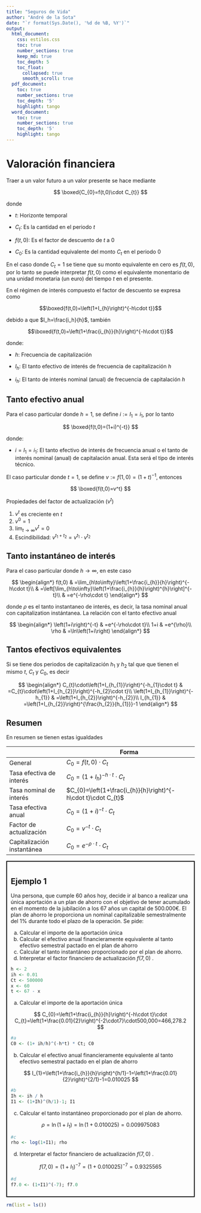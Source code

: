 ```yaml
---
title: "Seguros de Vida"
author: "André de la Sota" 
date: "`r format(Sys.Date(), '%d de %B, %Y')`"
output:
  html_document:
    css: estilos.css
    toc: true
    number_sections: true
    keep_md: true
    toc_depth: 5
    toc_float:
      collapsed: true
      smooth_scroll: true
  pdf_document:
    toc: true
    number_sections: true
    toc_depth: '5'
    highlight: tango
  word_document:
    toc: true
    number_sections: true
    toc_depth: '5'
    highlight: tango
---
```



# Valoración financiera 

Traer a un valor futuro a un valor presente se hace mediante

$$
\boxed{C_{0}=f(t,0)\cdot C_{t}}
$$

donde 

- $t$: Horizonte temporal 

- $C_{t}$: Es la cantidad en el periodo $t$

- $f(t,0)$: Es el factor de descuento de $t$ a $0$

- $C_0$: Es la cantidad equivalente del monto $C_t$ en el periodo $0$

En el caso donde $C_t=1$ se tiene que su monto equivalente en cero es $f(t,0)$, por lo tanto se puede interpretar $f(t,0)$ como el equivalente monentario de una unidad monetaria (un euro) del tiempo $t$ en el presente.


En el régimen de interés compuesto el factor de descuento se expresa como


$$\boxed{f(t,0)=\left(1+I_{h}\right)^{-h\cdot t}}$$


debido a que $I_h=\frac{i_h}{h}$, también

$$\boxed{f(t,0)=\left(1+\frac{i_{h}}{h}\right)^{-h\cdot t}}$$


donde:

- $h$: Frecuencia de capitalización

- $I_h$: El tanto efectivo de interés de frecuencia de capitalización $h$

- $i_h$: El tanto de interés nominal (anual) de frecuencia de capitalación $h$ 


## Tanto efectivo anual

Para el caso particular donde $h=1$, se define $i:= I_1 = i_1$, por lo tanto

$$
\boxed{f(t,0)=(1+i)^{-t}}
$$

donde:


- $i=I_1=i_1$: El tanto efectivo de interés de frecuencia anual o el tanto de interés nominal (anual) de capitalación anual. Esta será el tipo de interés técnico.


El caso particular donde $t=1$, se define $v:=f(1,0)=(1+t)^{-1}$, entonces

$$
\boxed{f(t,0)=v^t}
$$

Propiedades del factor de actualización ($v^t$)

1. $v^t$ es creciente en $t$
2. $v^0=1$
3. $\lim_{t\to \infty} v^t= 0$
4. Escindibilidad: $v^{t_1+t_2}=v^{t_1}\cdot v^{t_2}$


## Tanto instantáneo de interés

Para el caso particular donde $h \to \infty$, en este caso  

$$
\begin{align*}
f(t,0) & =\lim_{h\to\infty}\left(1+\frac{i_{h}}{h}\right)^{-h\cdot t}\\
 & =\left[\lim_{h\to\infty}\left(1+\frac{i_{h}}{h}\right)^{h}\right]^{-t}\\
 & =e^{-\rho\cdot t}
\end{align*}
$$

donde $\rho$ es el tanto instantaneo de interés, es decir, la tasa nominal anual con capitalization instántanea. La relación con el tanto efectivo anual

$$
\begin{align*}
\left(1+i\right)^{-t} & =e^{-\rho\cdot t}\\
1+i & =e^{\rho}\\
\rho & =\ln\left(1+i\right)
\end{align*}
$$

## Tantos efectivos equivalentes

Si se tiene dos periodos de capitalización $h_1$ y $h_2$ tal que que tienen el mismo $t$, $C_t$ y $C_0$, es decir

$$
\begin{align*}
C_{t}\cdot\left(1+I_{h_{1}}\right)^{-h_{1}\cdot t} & =C_{t}\cdot\left(1+I_{h_{2}}\right)^{-h_{2}\cdot t}\\
\left(1+I_{h_{1}}\right)^{-h_{1}} & =\left(1+I_{h_{2}}\right)^{-h_{2}}\\
I_{h_{1}} & =\left(1+I_{h_{2}}\right)^{\frac{h_{2}}{h_{1}}}-1
\end{align*}
$$

## Resumen

En resumen se tienen estas igualdades


|                            | Forma                                                         |
|----------------------------|---------------------------------------------------------------|
| General                    | $C_{0}=f(t,0)\cdot C_{t}$                                     |
| Tasa efectiva de interés   | $C_{0}=\left(1+I_{h}\right)^{-h\cdot t}\cdot C_{t}$           |
| Tasa nominal de interés    | $C_{0}=\left(1+\frac{i_{h}}{h}\right)^{-h\cdot t}\cdot C_{t}$ |
| Tasa efectiva anual        | $C_{0}=\left(1+i\right)^{-t}\cdot C_{t}$                            |
| Factor de actualización    | $C_{0}=v^{-t}\cdot C_{t}$                                     |
| Capitalización instantánea | $C_{0}=e^{-\rho\cdot t}\cdot C_{t}$                                 |




<div style="border: 2px solid #000; padding: 10px;">
<h2> Ejemplo 1 </h2>
    
Una persona, que cumple 60 años hoy, decide ir al banco a realizar una única 
aportación a un plan de ahorro con el objetivo de tener acumulado en el momento de la 
jubilación a los 67 años un capital de 500.000€. El plan de ahorro le proporciona un nominal 
capitalizable semestralmente del 1% durante todo el plazo de la operación. Se pide:

a. Calcular el importe de la aportación única
b. Calcular el efectivo anual financieramente equivalente al tanto efectivo semestral pactado
en el plan de ahorro
c. Calcular el tanto instantáneo proporcionado por el plan de ahorro.
d. Interpretar el factor financiero de actualización $f(7,0)$ .

```r
h <- 2
ih <- 0.01
Ct <- 500000
x <- 60
t <- 67 - x
```


a. Calcular el importe de la aportación única

$$
C_{0}=\left(1+\frac{i_{h}}{h}\right)^{-h\cdot t}\cdot C_{t}=\left(1+\frac{0.01}{2}\right)^{-2\cdot7}\cdot500,000=466,278.2
$$

```r
#a
C0 <- (1+ ih/h)^(-h*t) * Ct; C0
```


b. Calcular el efectivo anual financieramente equivalente al tanto efectivo semestral pactado
en el plan de ahorro


$$
I_{1}=\left(1+\frac{i_{h}}{h}\right)^{h/1}-1=\left(1+\frac{0.01}{2}\right)^{2/1}-1=0.010025
$$

```r
#b
Ih <- ih / h
I1 <- (1+Ih)^(h/1)-1; I1 
```
c. Calcular el tanto instantáneo proporcionado por el plan de ahorro.

$$
\rho=\ln\left(1+I_{1}\right)=\ln\left(1+0.010025\right)=0.009975083
$$

```r
#c
rho <- log(1+I1); rho
```

d. Interpretar el factor financiero de actualización $f(7,0)$ .


$$
f(7,0)=\left(1+I_{1}\right)^{-7}=\left(1+0.010025\right)^{-7}=0.9325565
$$

```r
#d
f7.0 <- (1+I1)^(-7); f7.0
```


</div>

```r
rm(list = ls())
```


